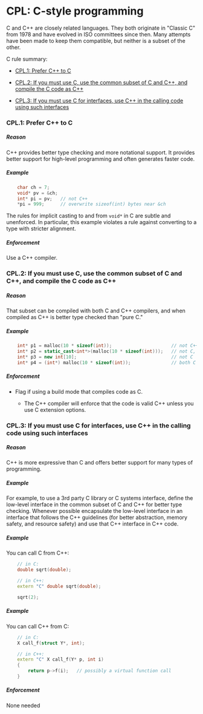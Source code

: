 # <a href="#" name="S-cpl"></a>CPL: C-style programming

C and C++ are closely related languages.
They both originate in "Classic C" from 1978 and have evolved in ISO committees since then.
Many attempts have been made to keep them compatible, but neither is a subset of the other.

C rule summary:

* [CPL.1: Prefer C++ to C](/cpl#Rcpl-C)

* [CPL.2: If you must use C, use the common subset of C and C++, and compile the C code as C++](/cpl#Rcpl-subset)

* [CPL.3: If you must use C for interfaces, use C++ in the calling code using such interfaces](/cpl#Rcpl-interface)


### <a href="#" name="Rcpl-C"></a>CPL.1: Prefer C++ to C

##### Reason

C++ provides better type checking and more notational support.
It provides better support for high-level programming and often generates faster code.

##### Example
```cpp
    char ch = 7;
    void* pv = &ch;
    int* pi = pv;   // not C++
    *pi = 999;      // overwrite sizeof(int) bytes near &ch
```

The rules for implicit casting to and from `void*` in C are subtle and unenforced.
In particular, this example violates a rule against converting to a type with stricter alignment.

##### Enforcement

Use a C++ compiler.

### <a href="#" name="Rcpl-subset"></a>CPL.2: If you must use C, use the common subset of C and C++, and compile the C code as C++

##### Reason

That subset can be compiled with both C and C++ compilers, and when compiled as C++ is better type checked than "pure C."

##### Example
```cpp
    int* p1 = malloc(10 * sizeof(int));                      // not C++
    int* p2 = static_cast<int*>(malloc(10 * sizeof(int)));   // not C, C-style C++
    int* p3 = new int[10];                                   // not C
    int* p4 = (int*) malloc(10 * sizeof(int));               // both C and C++
```

##### Enforcement

* Flag if using a build mode that compiles code as C.

  * The C++ compiler will enforce that the code is valid C++ unless you use C extension options.

### <a href="#" name="Rcpl-interface"></a>CPL.3: If you must use C for interfaces, use C++ in the calling code using such interfaces

##### Reason

C++ is more expressive than C and offers better support for many types of programming.

##### Example

For example, to use a 3rd party C library or C systems interface, define the low-level interface in the common subset of C and C++ for better type checking.
Whenever possible encapsulate the low-level interface in an interface that follows the C++ guidelines (for better abstraction, memory safety, and resource safety) and use that C++ interface in C++ code.

##### Example

You can call C from C++:
```cpp
    // in C:
    double sqrt(double);
```
```cpp
    // in C++:
    extern "C" double sqrt(double);
```
```cpp
    sqrt(2);
```

##### Example

You can call C++ from C:
```cpp
    // in C:
    X call_f(struct Y*, int);
```
```cpp
    // in C++:
    extern "C" X call_f(Y* p, int i)
    {
        return p->f(i);   // possibly a virtual function call
    }
```

##### Enforcement

None needed

